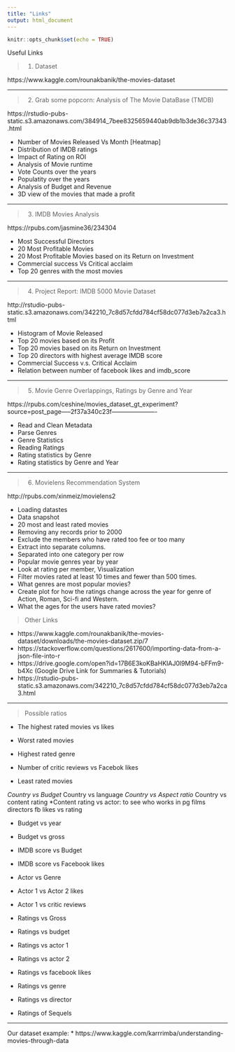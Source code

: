 ```yaml
---
title: "Links"
output: html_document
---
```


```r
knitr::opts_chunk$set(echo = TRUE)
```

Useful Links

> 1. Dataset

https://www.kaggle.com/rounakbanik/the-movies-dataset

-----

> 2. Grab some popcorn: Analysis of The Movie DataBase (TMDB)

https://rstudio-pubs-static.s3.amazonaws.com/384914_7bee8325659440ab9db1b3de36c37343.html

* Number of Movies Released Vs Month [Heatmap]
* Distribution of IMDB ratings
* Impact of Rating on ROI
* Analysis of Movie runtime
* Vote Counts over the years
* Populatity over the years
* Analysis of Budget and Revenue
* 3D view of the movies that made a profit

-----

> 3. IMDB Movies Analysis

https://rpubs.com/jasmine36/234304

* Most Successful Directors
* 20 Most Profitable Movies
* 20 Most Profitable Movies based on its Return on Investment
* Commercial success Vs Critical acclaim
* Top 20 genres with the most movies

-----

> 4. Project Report: IMDB 5000 Movie Dataset

http://rstudio-pubs-static.s3.amazonaws.com/342210_7c8d57cfdd784cf58dc077d3eb7a2ca3.html

* Histogram of Movie Released
* Top 20 movies based on its Profit
* Top 20 movies based on its Return on Investment
* Top 20 directors with highest average IMDB score
* Commercial Success v.s. Critical Acclaim
* Relation between number of facebook likes and imdb_score

-----

> 5. Movie Genre Overlappings, Ratings by Genre and Year

https://rpubs.com/ceshine/movies_dataset_gt_experiment?source=post_page-----2f37a340c23f----------------------

* Read and Clean Metadata
* Parse Genres
* Genre Statistics
* Reading Ratings
* Rating statistics by Genre
* Rating statistics by Genre and Year

-----

> 6. Movielens Recommendation System

http://rpubs.com/xinmeiz/movielens2

 * Loading datastes
 * Data snapshot
 * 20 most and least rated movies
 * Removing any records prior to 2000
 * Exclude the members who have rated too fee or too many
 * Extract into separate columns.
 * Separated into one category per row
 * Popular movie genres year by year
 * Look at rating per member, Visualization
 * Filter movies rated at least 10 times and fewer than 500 times.
 * What genres are most popular movies?
 * Create plot for how the ratings change across the year for genre of Action, Roman, Sci-fi and Western.
 * What the ages for the users have rated movies?
 
 >  Other Links

* https://www.kaggle.com/rounakbanik/the-movies-dataset/downloads/the-movies-dataset.zip/7
* https://stackoverflow.com/questions/2617600/importing-data-from-a-json-file-into-r
* https://drive.google.com/open?id=17B6E3koKBaHKIAJ0l9M94-bFFm9-b4Xc (Google Drive Link for Summaries & Tutorials)
* https://rstudio-pubs-static.s3.amazonaws.com/342210_7c8d57cfdd784cf58dc077d3eb7a2ca3.html

-----

> Possible ratios

 * The highest rated movies vs likes 
 * Worst rated movies
 * Highest rated genre
 
 * Number of critic reviews vs Facebok likes
 * Least rated movies
 
 *Country vs Budget
 *Country vs language
 *Country vs Aspect ratio
 *Country vs content rating
 *Content rating vs actor: to see who works in pg films
  directors fb likes vs rating
 
 * Budget vs year
 * Budget vs gross
 * IMDB score vs Budget
 * IMDB score vs Facebook likes 
 
 * Actor vs Genre
 * Actor 1 vs Actor 2 likes
 * Actor 1 vs critic reviews

 * Ratings vs Gross
 * Ratings vs budget
 * Ratings vs actor 1
 * Ratings vs actor 2
 * Ratings vs facebook likes 
 * Ratings vs genre 
 * Ratings vs director
 * Ratings of Sequels

 
-----


Our dataset example:
 * https://www.kaggle.com/karrrimba/understanding-movies-through-data
 
 
 
